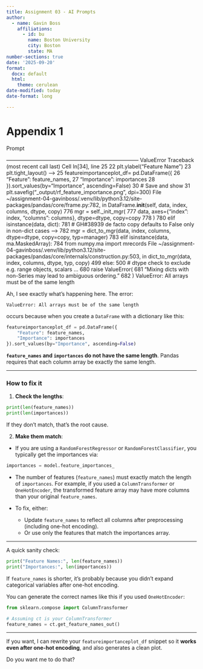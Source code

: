 ```yaml
---
title: Assignment 03 - AI Prompts
author:
  - name: Gavin Boss
    affiliations:
      - id: bu
        name: Boston University
        city: Boston
        state: MA
number-sections: true
date: '2025-09-20'
format:
  docx: default
  html:
    theme: cerulean
date-modified: today
date-format: long

---
```

# Appendix 1
::: {.callout-tip}
Prompt

--------------------------------------------------------------------------- ValueError Traceback (most recent call last) Cell In[34], line 25 22 plt.ylabel("Feature Name") 23 plt.tight_layout() ---> 25 featureimportanceplot_df= pd.DataFrame({ 26 "Feature": feature_names, 27 "Importance": importances 28 }).sort_values(by="Importance", ascending=False) 30 # Save and show 31 plt.savefig("_output/rf_feature_importance.png", dpi=300) File ~/assignment-04-gavinboss/.venv/lib/python3.12/site-packages/pandas/core/frame.py:782, in DataFrame.__init__(self, data, index, columns, dtype, copy) 776 mgr = self._init_mgr( 777 data, axes={"index": index, "columns": columns}, dtype=dtype, copy=copy 778 ) 780 elif isinstance(data, dict): 781 # GH#38939 de facto copy defaults to False only in non-dict cases --> 782 mgr = dict_to_mgr(data, index, columns, dtype=dtype, copy=copy, typ=manager) 783 elif isinstance(data, ma.MaskedArray): 784 from numpy.ma import mrecords File ~/assignment-04-gavinboss/.venv/lib/python3.12/site-packages/pandas/core/internals/construction.py:503, in dict_to_mgr(data, index, columns, dtype, typ, copy) 499 else: 500 # dtype check to exclude e.g. range objects, scalars ... 680 raise ValueError( 681 "Mixing dicts with non-Series may lead to ambiguous ordering." 682 ) ValueError: All arrays must be of the same length
:::

:::{.callout-tip}
Ah, I see exactly what’s happening here. The error:

```
ValueError: All arrays must be of the same length
```

occurs because when you create a `DataFrame` with a dictionary like this:

```python
featureimportanceplot_df = pd.DataFrame({
    "Feature": feature_names,
    "Importance": importances
}).sort_values(by="Importance", ascending=False)
```

**`feature_names` and `importances` do not have the same length**. Pandas requires that each column array be exactly the same length.

---

### How to fix it

1. **Check the lengths**:

```python
print(len(feature_names))
print(len(importances))
```

If they don’t match, that’s the root cause.

2. **Make them match**:

* If you are using a `RandomForestRegressor` or `RandomForestClassifier`, you typically get the importances via:

```python
importances = model.feature_importances_
```

* The number of features (`feature_names`) must exactly match the length of `importances`. For example, if you used a `ColumnTransformer` or `OneHotEncoder`, the transformed feature array may have more columns than your original `feature_names`.

* To fix, either:

  * Update `feature_names` to reflect all columns after preprocessing (including one-hot encoding).
  * Or use only the features that match the importances array.

---

A quick sanity check:

```python
print("Feature Names:", len(feature_names))
print("Importances:", len(importances))
```

If `feature_names` is shorter, it’s probably because you didn’t expand categorical variables after one-hot encoding.

You can generate the correct names like this if you used `OneHotEncoder`:

```python
from sklearn.compose import ColumnTransformer

# Assuming ct is your ColumnTransformer
feature_names = ct.get_feature_names_out()
```

---

If you want, I can rewrite your `featureimportanceplot_df` snippet so it **works even after one-hot encoding**, and also generates a clean plot.

Do you want me to do that?
:::
